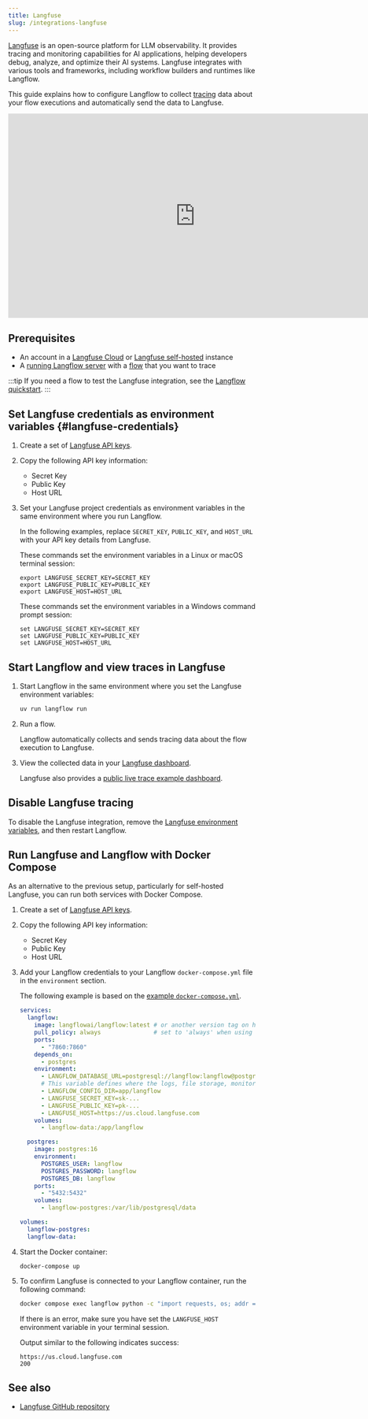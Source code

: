 ```yaml
---
title: Langfuse
slug: /integrations-langfuse
---
```



[Langfuse](https://langfuse.com) is an open-source platform for LLM observability. It provides tracing and monitoring capabilities for AI applications, helping developers debug, analyze, and optimize their AI systems. Langfuse integrates with various tools and frameworks, including workflow builders and runtimes like Langflow.

This guide explains how to configure Langflow to collect [tracing](https://langfuse.com/docs/tracing) data about your flow executions and automatically send the data to Langfuse.

<iframe width="760" height="415" src="https://www.youtube.com/embed/SA9gGbzwNGU?si=eDKvdtvhb3fJCSbl" title="YouTube video player" frameborder="0" allow="accelerometer; autoplay; clipboard-write; encrypted-media; gyroscope; picture-in-picture; web-share" referrerpolicy="strict-origin-when-cross-origin" allowfullscreen></iframe>

## Prerequisites

- An account in a [Langfuse Cloud](https://cloud.langfuse.com) or [Langfuse self-hosted](https://langfuse.com/self-hosting) instance
- A [running Langflow server](/get-started-installation) with a [flow](/concepts-flows) that you want to trace

:::tip
If you need a flow to test the Langfuse integration, see the [Langflow quickstart](/get-started-quickstart).
:::

## Set Langfuse credentials as environment variables {#langfuse-credentials}

1. Create a set of [Langfuse API keys](https://langfuse.com/faq/all/where-are-langfuse-api-keys).

2. Copy the following API key information:

    - Secret Key
    - Public Key
    - Host URL

3. Set your Langfuse project credentials as environment variables in the same environment where you run Langflow.

    In the following examples, replace `SECRET_KEY`, `PUBLIC_KEY`, and `HOST_URL` with your API key details from Langfuse.

    <Tabs>
    <TabItem value="linux-macos" label="Linux or macOS" default>

    These commands set the environment variables in a Linux or macOS terminal session:

    ```
    export LANGFUSE_SECRET_KEY=SECRET_KEY
    export LANGFUSE_PUBLIC_KEY=PUBLIC_KEY
    export LANGFUSE_HOST=HOST_URL
    ```

    </TabItem>
    <TabItem value="windows" label="Windows">

    These commands set the environment variables in a Windows command prompt session:

    ```
    set LANGFUSE_SECRET_KEY=SECRET_KEY
    set LANGFUSE_PUBLIC_KEY=PUBLIC_KEY
    set LANGFUSE_HOST=HOST_URL
    ```

    </TabItem>
    </Tabs>

## Start Langflow and view traces in Langfuse

1. Start Langflow in the same environment where you set the Langfuse environment variables:

    ```bash
    uv run langflow run
    ```

2. Run a flow.

    Langflow automatically collects and sends tracing data about the flow execution to Langfuse.

3. View the collected data in your [Langfuse dashboard](https://langfuse.com/docs/analytics/overview).

    Langfuse also provides a [public live trace example dashboard](https://cloud.langfuse.com/project/cm0nywmaa005c3ol2msoisiho/traces/f016ae6d-4527-43f5-93ba-9d78388cd3d9).

## Disable Langfuse tracing

To disable the Langfuse integration, remove the [Langfuse environment variables](#langfuse-credentials), and then restart Langflow.

## Run Langfuse and Langflow with Docker Compose

As an alternative to the previous setup, particularly for self-hosted Langfuse, you can run both services with Docker Compose.

1. Create a set of [Langfuse API keys](https://langfuse.com/faq/all/where-are-langfuse-api-keys).

2. Copy the following API key information:

    - Secret Key
    - Public Key
    - Host URL

3. Add your Langflow credentials to your Langflow `docker-compose.yml` file in the `environment` section.

    The following example is based on the [example `docker-compose.yml`](https://github.com/langflow-ai/langflow/blob/main/docker_example/docker-compose.yml).

    ```yml
    services:
      langflow:
        image: langflowai/langflow:latest # or another version tag on https://hub.docker.com/r/langflowai/langflow
        pull_policy: always               # set to 'always' when using 'latest' image
        ports:
          - "7860:7860"
        depends_on:
          - postgres
        environment:
          - LANGFLOW_DATABASE_URL=postgresql://langflow:langflow@postgres:5432/langflow
          # This variable defines where the logs, file storage, monitor data and secret keys are stored.
          - LANGFLOW_CONFIG_DIR=app/langflow
          - LANGFUSE_SECRET_KEY=sk-...
          - LANGFUSE_PUBLIC_KEY=pk-...
          - LANGFUSE_HOST=https://us.cloud.langfuse.com
        volumes:
          - langflow-data:/app/langflow

      postgres:
        image: postgres:16
        environment:
          POSTGRES_USER: langflow
          POSTGRES_PASSWORD: langflow
          POSTGRES_DB: langflow
        ports:
          - "5432:5432"
        volumes:
          - langflow-postgres:/var/lib/postgresql/data

    volumes:
      langflow-postgres:
      langflow-data:
    ```

4. Start the Docker container:

    ```text
    docker-compose up
    ```

5. To confirm Langfuse is connected to your Langflow container, run the following command:

    ```sh
    docker compose exec langflow python -c "import requests, os; addr = os.environ.get('LANGFUSE_HOST'); print(addr); res = requests.get(addr, timeout=5); print(res.status_code)"
    ```

    If there is an error, make sure you have set the `LANGFUSE_HOST` environment variable in your terminal session.

    Output similar to the following indicates success:

    ```text
    https://us.cloud.langfuse.com
    200
    ```

## See also

* [Langfuse GitHub repository](https://github.com/langfuse/langfuse)